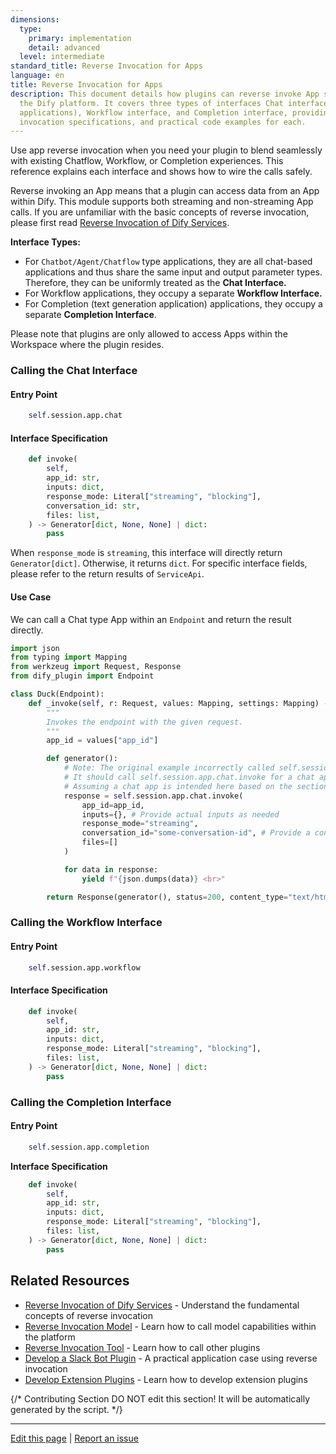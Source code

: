 ```yaml
---
dimensions:
  type:
    primary: implementation
    detail: advanced
  level: intermediate
standard_title: Reverse Invocation for Apps
language: en
title: Reverse Invocation for Apps
description: This document details how plugins can reverse invoke App services within
  the Dify platform. It covers three types of interfaces Chat interface (for Chatbot/Agent/Chatflow
  applications), Workflow interface, and Completion interface, providing entry points,
  invocation specifications, and practical code examples for each.
---
```


Use app reverse invocation when you need your plugin to blend seamlessly with existing Chatflow, Workflow, or Completion experiences. This reference explains each interface and shows how to wire the calls safely.

Reverse invoking an App means that a plugin can access data from an App within Dify. This module supports both streaming and non-streaming App calls. If you are unfamiliar with the basic concepts of reverse invocation, please first read [Reverse Invocation of Dify Services](/plugin-dev-en/9241-reverse-invocation.mdx).

**Interface Types:**

*   For `Chatbot/Agent/Chatflow` type applications, they are all chat-based applications and thus share the same input and output parameter types. Therefore, they can be uniformly treated as the **Chat Interface.**
*   For Workflow applications, they occupy a separate **Workflow Interface.**
*   For Completion (text generation application) applications, they occupy a separate **Completion Interface**.

Please note that plugins are only allowed to access Apps within the Workspace where the plugin resides.

### Calling the Chat Interface

#### **Entry Point**

```python
    self.session.app.chat
```

#### **Interface Specification**

```python
    def invoke(
        self,
        app_id: str,
        inputs: dict,
        response_mode: Literal["streaming", "blocking"],
        conversation_id: str,
        files: list,
    ) -> Generator[dict, None, None] | dict:
        pass
```

When `response_mode` is `streaming`, this interface will directly return `Generator[dict]`. Otherwise, it returns `dict`. For specific interface fields, please refer to the return results of `ServiceApi`.

#### **Use Case**

We can call a Chat type App within an `Endpoint` and return the result directly.

```python
import json
from typing import Mapping
from werkzeug import Request, Response
from dify_plugin import Endpoint

class Duck(Endpoint):
    def _invoke(self, r: Request, values: Mapping, settings: Mapping) -> Response:
        """
        Invokes the endpoint with the given request.
        """
        app_id = values["app_id"]

        def generator():
            # Note: The original example incorrectly called self.session.app.workflow.invoke
            # It should call self.session.app.chat.invoke for a chat app.
            # Assuming a chat app is intended here based on the section title.
            response = self.session.app.chat.invoke(
                app_id=app_id, 
                inputs={}, # Provide actual inputs as needed
                response_mode="streaming", 
                conversation_id="some-conversation-id", # Provide a conversation ID if needed
                files=[]
            )

            for data in response:
                yield f"{json.dumps(data)} <br>"

        return Response(generator(), status=200, content_type="text/html")
```

### Calling the Workflow Interface

#### **Entry Point**

```python
    self.session.app.workflow
```

#### **Interface Specification**

```python
    def invoke(
        self,
        app_id: str,
        inputs: dict,
        response_mode: Literal["streaming", "blocking"],
        files: list,
    ) -> Generator[dict, None, None] | dict:
        pass
```

### Calling the Completion Interface

#### **Entry Point**

```python
    self.session.app.completion
```

**Interface Specification**

```python
    def invoke(
        self,
        app_id: str,
        inputs: dict,
        response_mode: Literal["streaming", "blocking"],
        files: list,
    ) -> Generator[dict, None, None] | dict:
        pass
```

## Related Resources

- [Reverse Invocation of Dify Services](/plugin-dev-en/9241-reverse-invocation.mdx) - Understand the fundamental concepts of reverse invocation
- [Reverse Invocation Model](/plugin-dev-en/9242-reverse-invocation-model.mdx) - Learn how to call model capabilities within the platform
- [Reverse Invocation Tool](/plugin-dev-en/9242-reverse-invocation-tool.mdx) - Learn how to call other plugins
- [Develop a Slack Bot Plugin](/plugin-dev-en/0432-develop-a-slack-bot-plugin.mdx) - A practical application case using reverse invocation
- [Develop Extension Plugins](/plugin-dev-en/9231-extension-plugin.mdx) - Learn how to develop extension plugins

{/*
Contributing Section
DO NOT edit this section!
It will be automatically generated by the script.
*/}

---

[Edit this page](https://github.com/langgenius/dify-docs/edit/main/plugin-dev-en/9242-reverse-invocation-app.mdx) | [Report an issue](https://github.com/langgenius/dify-docs/issues/new?template=docs.yml)
